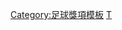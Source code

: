 {{Navbox
|bodyclass=hlist

|name = 1998/99年英超PFA年度最佳陣容
|title = [[1998年至1999年英格蘭超級聯賽|1998/99年度英超]][[PFA年度最佳陣容]]
|titlestyle = background: gold;
|list1 = 
* 門將：[[尼祖·馬田|馬田]] 
* 後衛：[[加利·尼維利]] 
* 後衛：[[雅普·斯塔姆|史譚]] 
* 後衛：[[索尔·坎贝尔|蘇·金寶]] 
* 後衛：[[丹尼斯·埃尔文|艾雲]] 
* 中場：[[大卫·贝克汉姆|碧咸]] 
* 中場：[[埃马纽埃尔·珀蒂|比堤]] 
* 中場：[[帕特里克·维埃拉|韋拉]] 
* 中場：[[大卫·吉诺拉|真路拿]] 
* 前鋒：[[尼古拉·阿内尔卡|安歷卡]] 
* 前鋒：[[德怀特·约克|約基]]}}<noinclude>
[[Category:足球獎項模板]]
[[Category:英格蘭足球超級聯賽模板|T]]

</noinclude>